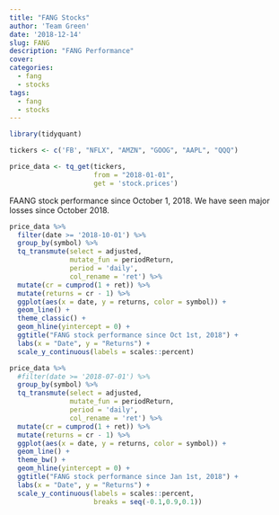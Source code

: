 ```yaml
---
title: "FANG Stocks"
author: 'Team Green'
date: '2018-12-14'
slug: FANG
description: "FANG Performance"
cover:
categories:
  - fang
  - stocks
tags:
  - fang
  - stocks
---
```


```r

library(tidyquant)

tickers <- c('FB', "NFLX", "AMZN", "GOOG", "AAPL", "QQQ")

price_data <- tq_get(tickers,
                     from = "2018-01-01",
                     get = 'stock.prices')

```

FAANG stock performance since October 1, 2018. We have seen major losses since October 2018.

```r

price_data %>%
  filter(date >= '2018-10-01') %>%
  group_by(symbol) %>%
  tq_transmute(select = adjusted,
               mutate_fun = periodReturn,
               period = 'daily',
               col_rename = 'ret') %>%
  mutate(cr = cumprod(1 + ret)) %>%
  mutate(returns = cr - 1) %>%
  ggplot(aes(x = date, y = returns, color = symbol)) +
  geom_line() +
  theme_classic() +
  geom_hline(yintercept = 0) +
  ggtitle("FANG stock performance since Oct 1st, 2018") +
  labs(x = "Date", y = "Returns") +
  scale_y_continuous(labels = scales::percent)

```



```r

price_data %>%
  #filter(date >= '2018-07-01') %>%
  group_by(symbol) %>%
  tq_transmute(select = adjusted,
               mutate_fun = periodReturn,
               period = 'daily',
               col_rename = 'ret') %>%
  mutate(cr = cumprod(1 + ret)) %>%
  mutate(returns = cr - 1) %>%
  ggplot(aes(x = date, y = returns, color = symbol)) +
  geom_line() +
  theme_bw() +
  geom_hline(yintercept = 0) +
  ggtitle("FANG stock performance since Jan 1st, 2018") +
  labs(x = "Date", y = "Returns") +
  scale_y_continuous(labels = scales::percent,
                     breaks = seq(-0.1,0.9,0.1))

```




